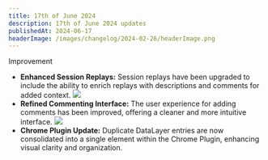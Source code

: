 ```yaml
---
title: 17th of June 2024
description: 17th of June 2024 updates
publishedAt: 2024-06-17
headerImage: /images/changelog/2024-02-26/headerImage.png
---
```


<Badge variant="noLink" className="m-0">
  <span>Improvement</span>
</Badge>

- **Enhanced Session Replays:** Session replays have been upgraded to include the ability to enrich replays with descriptions and comments for added context.
![](/images/changelog/2024-06-17/1.gif)
- **Refined Commenting Interface:** The user experience for adding comments has been improved, offering a cleaner and more intuitive interface.
![](/images/changelog/2024-06-17/2.png)
- **Chrome Plugin Update:** Duplicate DataLayer entries are now consolidated into a single element within the Chrome Plugin, enhancing visual clarity and organization.
